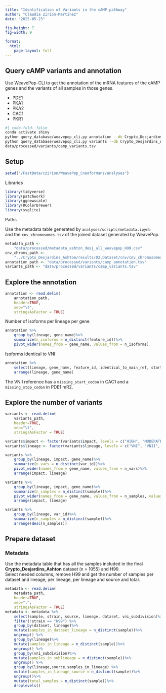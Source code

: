 ```yaml
---
title: "Identification of Variants in the cAMP pathway"
author: "Claudia Zirión-Martínez"
date: "2025-05-23"

fig-height: 7
fig-width: 9

format: 
  html:
    page-layout: full
---
```


## Query cAMP variants and annotation

Use WeavePop-CLI to get the annotation of the mRNA features of the cAMP genes and the variants of all samples in those genes.

* PDE1  
* PKA1  
* PKA2  
* CAC1  
* PKR1  

```bash
#| code-fold: false
conda activate shiny
python query_database/weavepop_cli.py annotation --db Crypto_Desjardins_Ashton/results/02.Dataset/database.db --gene_name PDE1,PKA1,PKA2,CAC1,PKR1 --feature_type mRNA > analyses/data/processed/variants/camp_annotation.tsv
python query_database/weavepop_cli.py variants --db Crypto_Desjardins_Ashton/results/02.Dataset/database.db --gene_name PDE1,PKA1,PKA2,CAC1,PKR1 > analyses/
data/processed/variants/camp_variants.tsv
```

## Setup {#setup}

```r
setwd("/FastData/czirion/WeavePop_Cneoformans/analyses")
```

Libraries

```r
library(tidyverse)
library(patchwork)
library(ggnewscale)
library(RColorBrewer)
library(svglite)
```

Paths

Use the metadata table generated by `analyses/scripts/metadata.ipynb`  
and the `cnv_chromosomes.tsv` of the joined dataset generated by WeavePop.
```r
metadata_path <-
    "data/processed/metadata_ashton_desj_all_weavepop_H99.csv"
cnv_chroms_path <-
    "../Crypto_Desjardins_Ashton/results/02.Dataset/cnv/cnv_chromosomes.tsv"
annotation_path <- "data/processed/variants/camp_annotation.tsv"
variants_path <- "data/processed/variants/camp_variants.tsv"
```

## Explore the annotation

```r
annotation <- read.delim(
    annotation_path,
    header=TRUE,
    sep="\t",
    stringsAsFactor = TRUE)
```

Number of isoforms per lineage per gene

```r
annotation %>% 
    group_by(lineage, gene_name)%>%
    summarize(n_isoforms = n_distinct(feature_id))%>%
    pivot_wider(names_from = gene_name, values_from = n_isoforms)
```

Isoforms identical to VNI
```r
annotation %>% 
    select(lineage, gene_name, feature_id, identical_to_main_ref, start_stop_mutations)%>%
    arrange(lineage, gene_name)
```
The VNII reference has a `missing_start_codon` in CAC1 and a `missing_stop_codon` in PDE1 mR2.

## Explore the number of variants
```r
variants <- read.delim(
    variants_path,
    header=TRUE,
    sep="\t",
    stringsAsFactor = TRUE)

variants$impact <- factor(variants$impact, levels = c("HIGH", "MODERATE", "LOW", "MODIFIER"))
variants$lineage <- factor(variants$lineage, levels = c("VNI", "VNII", "VNBI", "VNBII"))
```
```r
variants %>%
    group_by(lineage, impact, gene_name)%>%
    summarize(n_vars = n_distinct(var_id))%>%
    pivot_wider(names_from = gene_name, values_from = n_vars)%>%
    arrange(impact, lineage)
```
```r
variants %>%
    group_by(lineage, impact, gene_name)%>%
    summarize(n_samples = n_distinct(sample))%>%
    pivot_wider(names_from = gene_name, values_from = n_samples, values_fill = 0)%>%
    arrange(impact, lineage)
```
```r
variants %>%
    group_by(lineage, var_id)%>%
    summarize(n_samples = n_distinct(sample))%>%
    arrange(desc(n_samples))
```
## Prepare dataset {#prepare-dataset}

### Metadata {#metadata}

Use the metadata table that has all the samples included in the final **Crypto_Desjardins_Ashton** dataset (n = 1055) and H99.  
Select needed columns, remove H99 and get the number of samples per dataset and lineage, per lineage, per lineage and source and total.

```r
metadata <- read.delim(
    metadata_path,
    header=TRUE,
    sep=",",
    stringsAsFactor = TRUE)
metadata <- metadata %>%
    select(sample, strain, source, lineage, dataset, vni_subdivision)%>%
    filter(!strain == "H99") %>%
    group_by(dataset, lineage)%>%
    mutate(samples_in_dataset_lineage = n_distinct(sample))%>%
    ungroup() %>%
    group_by(lineage)%>%
    mutate(samples_in_lineage = n_distinct(sample))%>%
    ungroup() %>%
    group_by(vni_subdivision)%>%
    mutate(samples_in_sublineage = n_distinct(sample))%>%
    ungroup() %>%
    group_by(lineage,source,samples_in_lineage) %>%
    mutate(samples_in_lineage_source = n_distinct(sample))%>%
    ungroup()%>%
    mutate(total_samples = n_distinct(sample))%>%
    droplevels()
```
